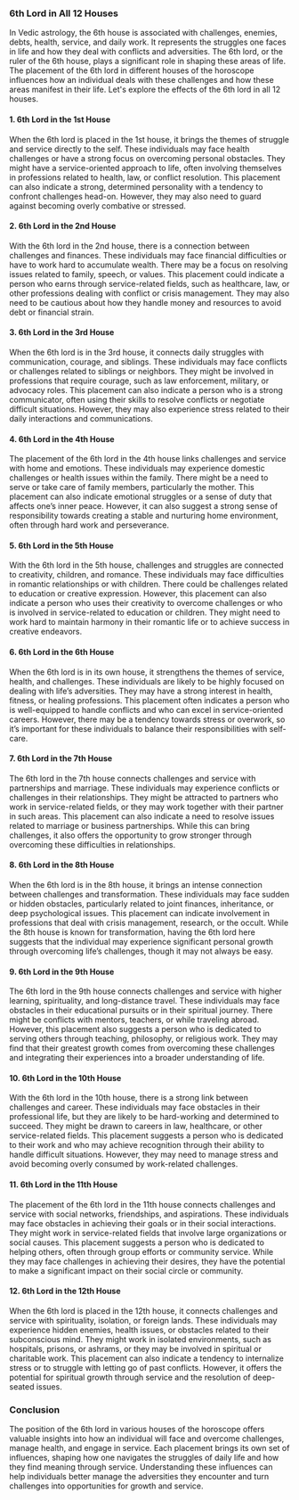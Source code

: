 ### 6th Lord in All 12 Houses

In Vedic astrology, the 6th house is associated with challenges, enemies, debts, health, service, and daily work. It represents the struggles one faces in life and how they deal with conflicts and adversities. The 6th lord, or the ruler of the 6th house, plays a significant role in shaping these areas of life. The placement of the 6th lord in different houses of the horoscope influences how an individual deals with these challenges and how these areas manifest in their life. Let's explore the effects of the 6th lord in all 12 houses.

#### 1. **6th Lord in the 1st House**
When the 6th lord is placed in the 1st house, it brings the themes of struggle and service directly to the self. These individuals may face health challenges or have a strong focus on overcoming personal obstacles. They might have a service-oriented approach to life, often involving themselves in professions related to health, law, or conflict resolution. This placement can also indicate a strong, determined personality with a tendency to confront challenges head-on. However, they may also need to guard against becoming overly combative or stressed.

#### 2. **6th Lord in the 2nd House**
With the 6th lord in the 2nd house, there is a connection between challenges and finances. These individuals may face financial difficulties or have to work hard to accumulate wealth. There may be a focus on resolving issues related to family, speech, or values. This placement could indicate a person who earns through service-related fields, such as healthcare, law, or other professions dealing with conflict or crisis management. They may also need to be cautious about how they handle money and resources to avoid debt or financial strain.

#### 3. **6th Lord in the 3rd House**
When the 6th lord is in the 3rd house, it connects daily struggles with communication, courage, and siblings. These individuals may face conflicts or challenges related to siblings or neighbors. They might be involved in professions that require courage, such as law enforcement, military, or advocacy roles. This placement can also indicate a person who is a strong communicator, often using their skills to resolve conflicts or negotiate difficult situations. However, they may also experience stress related to their daily interactions and communications.

#### 4. **6th Lord in the 4th House**
The placement of the 6th lord in the 4th house links challenges and service with home and emotions. These individuals may experience domestic challenges or health issues within the family. There might be a need to serve or take care of family members, particularly the mother. This placement can also indicate emotional struggles or a sense of duty that affects one’s inner peace. However, it can also suggest a strong sense of responsibility towards creating a stable and nurturing home environment, often through hard work and perseverance.

#### 5. **6th Lord in the 5th House**
With the 6th lord in the 5th house, challenges and struggles are connected to creativity, children, and romance. These individuals may face difficulties in romantic relationships or with children. There could be challenges related to education or creative expression. However, this placement can also indicate a person who uses their creativity to overcome challenges or who is involved in service-related to education or children. They might need to work hard to maintain harmony in their romantic life or to achieve success in creative endeavors.

#### 6. **6th Lord in the 6th House**
When the 6th lord is in its own house, it strengthens the themes of service, health, and challenges. These individuals are likely to be highly focused on dealing with life’s adversities. They may have a strong interest in health, fitness, or healing professions. This placement often indicates a person who is well-equipped to handle conflicts and who can excel in service-oriented careers. However, there may be a tendency towards stress or overwork, so it’s important for these individuals to balance their responsibilities with self-care.

#### 7. **6th Lord in the 7th House**
The 6th lord in the 7th house connects challenges and service with partnerships and marriage. These individuals may experience conflicts or challenges in their relationships. They might be attracted to partners who work in service-related fields, or they may work together with their partner in such areas. This placement can also indicate a need to resolve issues related to marriage or business partnerships. While this can bring challenges, it also offers the opportunity to grow stronger through overcoming these difficulties in relationships.

#### 8. **6th Lord in the 8th House**
When the 6th lord is in the 8th house, it brings an intense connection between challenges and transformation. These individuals may face sudden or hidden obstacles, particularly related to joint finances, inheritance, or deep psychological issues. This placement can indicate involvement in professions that deal with crisis management, research, or the occult. While the 8th house is known for transformation, having the 6th lord here suggests that the individual may experience significant personal growth through overcoming life’s challenges, though it may not always be easy.

#### 9. **6th Lord in the 9th House**
The 6th lord in the 9th house connects challenges and service with higher learning, spirituality, and long-distance travel. These individuals may face obstacles in their educational pursuits or in their spiritual journey. There might be conflicts with mentors, teachers, or while traveling abroad. However, this placement also suggests a person who is dedicated to serving others through teaching, philosophy, or religious work. They may find that their greatest growth comes from overcoming these challenges and integrating their experiences into a broader understanding of life.

#### 10. **6th Lord in the 10th House**
With the 6th lord in the 10th house, there is a strong link between challenges and career. These individuals may face obstacles in their professional life, but they are likely to be hard-working and determined to succeed. They might be drawn to careers in law, healthcare, or other service-related fields. This placement suggests a person who is dedicated to their work and who may achieve recognition through their ability to handle difficult situations. However, they may need to manage stress and avoid becoming overly consumed by work-related challenges.

#### 11. **6th Lord in the 11th House**
The placement of the 6th lord in the 11th house connects challenges and service with social networks, friendships, and aspirations. These individuals may face obstacles in achieving their goals or in their social interactions. They might work in service-related fields that involve large organizations or social causes. This placement suggests a person who is dedicated to helping others, often through group efforts or community service. While they may face challenges in achieving their desires, they have the potential to make a significant impact on their social circle or community.

#### 12. **6th Lord in the 12th House**
When the 6th lord is placed in the 12th house, it connects challenges and service with spirituality, isolation, or foreign lands. These individuals may experience hidden enemies, health issues, or obstacles related to their subconscious mind. They might work in isolated environments, such as hospitals, prisons, or ashrams, or they may be involved in spiritual or charitable work. This placement can also indicate a tendency to internalize stress or to struggle with letting go of past conflicts. However, it offers the potential for spiritual growth through service and the resolution of deep-seated issues.

### Conclusion
The position of the 6th lord in various houses of the horoscope offers valuable insights into how an individual will face and overcome challenges, manage health, and engage in service. Each placement brings its own set of influences, shaping how one navigates the struggles of daily life and how they find meaning through service. Understanding these influences can help individuals better manage the adversities they encounter and turn challenges into opportunities for growth and service.